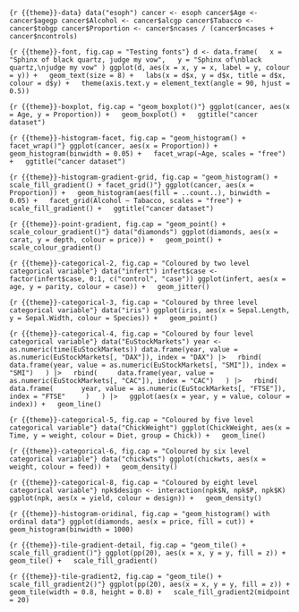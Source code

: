 ```{r {{theme}}-data}
data("esoph")
cancer <- esoph
cancer$Age <- cancer$agegp
cancer$Alcohol <- cancer$alcgp
cancer$Tabacco <- cancer$tobgp
cancer$Proportion <- cancer$ncases / (cancer$ncases + cancer$ncontrols)
```

```{r {{theme}}-font, fig.cap = "Testing fonts"}
d <- data.frame(
  x = "Sphinx of black quartz, judge my vow",
  y = "Sphinx of\nblack quartz,\njudge my vow"
)
ggplot(d, aes(x = x, y = x, label = y, colour = y)) +
  geom_text(size = 8) +
  labs(x = d$x, y = d$x, title = d$x, colour = d$y) +
  theme(axis.text.y = element_text(angle = 90, hjust = 0.5))
```


```{r {{theme}}-boxplot, fig.cap = "geom_boxplot()"}
ggplot(cancer, aes(x = Age, y = Proportion)) +
  geom_boxplot() +
  ggtitle("cancer dataset")
```

```{r {{theme}}-histogram-facet, fig.cap = "geom_histogram() + facet_wrap()"}
ggplot(cancer, aes(x = Proportion)) +
  geom_histogram(binwidth = 0.05) +
  facet_wrap(~Age, scales = "free") +
  ggtitle("cancer dataset")
```

```{r {{theme}}-histogram-gradient-grid, fig.cap = "geom_histogram() + scale_fill_gradient() + facet_grid()"}
ggplot(cancer, aes(x = Proportion)) +
  geom_histogram(aes(fill = ..count..), binwidth = 0.05) +
  facet_grid(Alcohol ~ Tabacco, scales = "free") +
  scale_fill_gradient() +
  ggtitle("cancer dataset")
```

```{r {{theme}}-point-gradient, fig.cap = "geom_point() + scale_colour_gradient()"}
data("diamonds")
ggplot(diamonds, aes(x = carat, y = depth, colour = price)) +
  geom_point() +
  scale_colour_gradient()
```

```{r {{theme}}-categorical-2, fig.cap = "Coloured by two level categorical variable"}
data("infert")
infert$case <- factor(infert$case, 0:1, c("control", "case"))
ggplot(infert, aes(x = age, y = parity, colour = case)) +
  geom_jitter()
```

```{r {{theme}}-categorical-3, fig.cap = "Coloured by three level categorical variable"}
data("iris")
ggplot(iris, aes(x = Sepal.Length, y = Sepal.Width, colour = Species)) +
  geom_point()
```


```{r {{theme}}-categorical-4, fig.cap = "Coloured by four level categorical variable"}
data("EuStockMarkets")
year <- as.numeric(time(EuStockMarkets))
data.frame(year, value = as.numeric(EuStockMarkets[, "DAX"]), index = "DAX") |>
  rbind(
    data.frame(year, value = as.numeric(EuStockMarkets[, "SMI"]), index = "SMI")
  ) |>
  rbind(
    data.frame(year, value = as.numeric(EuStockMarkets[, "CAC"]), index = "CAC")
  ) |>
  rbind(
    data.frame(
      year, value = as.numeric(EuStockMarkets[, "FTSE"]), index = "FTSE"
    )
  ) |>
  ggplot(aes(x = year, y = value, colour = index)) +
  geom_line()
```

```{r {{theme}}-categorical-5, fig.cap = "Coloured by five level categorical variable"}
data("ChickWeight")
ggplot(ChickWeight, aes(x = Time, y = weight, colour = Diet, group = Chick)) +
  geom_line()
```

```{r {{theme}}-categorical-6, fig.cap = "Coloured by six level categorical variable"}
data("chickwts")
ggplot(chickwts, aes(x = weight, colour = feed)) +
  geom_density()
```

```{r {{theme}}-categorical-8, fig.cap = "Coloured by eight level categorical variable"}
npk$design <- interaction(npk$N, npk$P, npk$K)
ggplot(npk, aes(x = yield, colour = design)) +
  geom_density()
```

```{r {{theme}}-histogram-oridinal, fig.cap = "geom_histogram() with ordinal data"}
ggplot(diamonds, aes(x = price, fill = cut)) +
  geom_histogram(binwidth = 1000)
```

```{r {{theme}}-tile-gradient-detail, fig.cap = "geom_tile() + scale_fill_gradient()"}
ggplot(pp(20), aes(x = x, y = y, fill = z)) +
  geom_tile() +
  scale_fill_gradient()
```

```{r {{theme}}-tile-gradient2, fig.cap = "geom_tile() + scale_fill_gradient2()"}
ggplot(pp(20), aes(x = x, y = y, fill = z)) +
  geom_tile(width = 0.8, height = 0.8) +
  scale_fill_gradient2(midpoint = 20)
```
